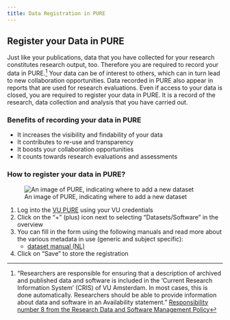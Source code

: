 ```yaml
---
title: Data Registration in PURE 
---
```


## Register your Data in PURE

Just like your publications, data that you have collected for your research constitutes research output, too. Therefore you are required to record your data in PURE.[^1] Your data can be of interest to others, which can in turn lead to new collaboration opportunities. Data recorded in PURE also appear in reports that are used for research evaluations. Even if access to your data is closed, you are required to register your data in PURE. It is a record of the research, data collection and analysis that you have carried out.

### Benefits of recording your data in PURE

* It increases the visibility and findability of your data
* It contributes to re-use and transparency
* It boosts your collaboration opportunities
* It counts towards research evaluations and assessments

### How to register your data in PURE?

![An image of PURE, indicating where to add a new dataset](../public/PURE-AddDataset.png)

1. Log into the [VU PURE](https://research.vu.nl/admin/workspace.xhtml) using your VU credentials
2. Click on the "+" (plus) icon next to selecting “Datasets/Software” in the overview
3. You can fill in the form using the following manuals and read more about the various metadata in use (generic and subject specific):
    * [dataset manual (NL)](../public/Registreer_Datasets_in_Pure.pdf)
4. Click on "Save" to store the registration

[^1]: “Researchers are responsible for ensuring that a description of archived and published data and software is included in the ‘Current Research Information System’ (CRIS) of VU Amsterdam. In most cases, this is done automatically. Researchers should be able to provide information about data and software in an Availability statement.” [Responsibility number 8 from the Research Data and Software Management Policy](https://rdm.vu.nl/public/policies-regulations/RDSM-policy-VU-EN-v3.0.pdf)
